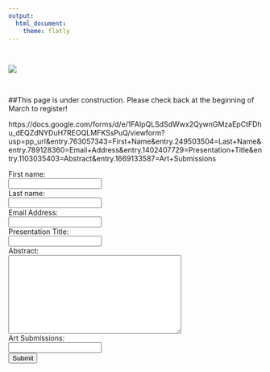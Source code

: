 ```yaml
---
output: 
  html_document:
    theme: flatly
---
```

<br> 

![](pics/hotairballoons.JPG)

<br>

##This page is under construction. Please check back at the beginning of March to register! 

https://docs.google.com/forms/d/e/1FAIpQLSdSdWwx2QywnGMzaEpCtFDhu_dEQZdNYDuH7REOQLMFKSsPuQ/viewform?usp=pp_url&entry.763057343=First+Name&entry.249503504=Last+Name&entry.789128360=Email+Address&entry.1402407729=Presentation+Title&entry.1103035403=Abstract&entry.1669133587=Art+Submissions

<form name="gform" id="gform" enctype="text/plain" action="https://docs.google.com/forms/d/e/1FAIpQLSdSdWwx2QywnGMzaEpCtFDhu_dEQZdNYDuH7REOQLMFKSsPuQ/formResponse?" target="hidden_iframe" onsubmit="submitted=true;">
  First name:<br>
  <input type="text" name="entry.763057343" id="entry.763057343"><br>
  Last name:<br>
  <input type="text" name="entry.249503504" id="entry.249503504"><br>
  Email Address:<br>
  <input type="email" name="entry.789128360" id="entry.789128360"><br>
  Presentation Title:<br>
  <input type="text" name="entry.1402407729" id="entry.1402407729"><br>
  Abstract:<br>
  <textarea rows="10" cols="40" name="entry.1103035403" id="entry.1103035403"></textarea><br>
  Art Submissions:<br>
  <input type="text" name="entry.1669133587" id="entry.1669133587"><br>
  <input type="submit" value="Submit">
</form>

<iframe name="hidden_iframe" id="hidden_iframe" style="display:none;" onload="if(submitted) {}"></iframe>

<script src="assets/js/jquery.min.js"></script>
<script type="text/javascript">var submitted=false;</script>
<script type="text/javascript">
$('#gform').on('submit', function(e) {
  $('#gform *').fadeOut(2000);
  $('#gform').prepend('Your submission has been processed...');
  });
</script>